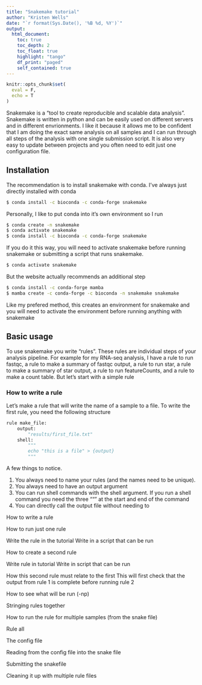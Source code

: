 ```yaml
---
title: "Snakemake tutorial"
author: "Kristen Wells"
date: "`r format(Sys.Date(), '%B %d, %Y')`"
output:
  html_document:
    toc: true
    toc_depth: 2
    toc_float: true
    highlight: "tango"
    df_print: "paged"
    self_contained: true
---
```

```r
knitr::opts_chunk$set(
  eval = F,
  echo = T
)
```

Snakemake is a "tool to create reproducible and scalable data analysis". Snakemake is written in python and can be easily used on different servers and in different envrionments. I like it because it allows me to be confident that I am doing the exact same analysis on all samples and I can run through all steps of the analysis with one single submission script. It is also very easy to update between projects and you often need to edit just one configuration file.

## Installation

The recommendation is to install snakemake with conda. I've always just directly installed with conda

```bash
$ conda install -c bioconda -c conda-forge snakemake
``` 

Personally, I like to put conda into it's own environment so I run

```bash
$ conda create -n snakemake
$ conda activate snakemake
$ conda install -c bioconda -c conda-forge snakemake
```

If you do it this way, you will need to activate snakemake before running snakemake or submitting a script that runs snakemake.

```bash
$ conda activate snakemake
```

But the website actually recommends an additional step

```bash
$ conda install -c conda-forge mamba
$ mamba create -c conda-forge -c bioconda -n snakemake snakemake
```

Like my prefered method, this creates an environment for snakemake and you will need to activate the environment before running anything with snakemake

## Basic usage
To use snakemake you write "rules". These rules are individual steps of your analysis pipeline. For example for my RNA-seq analysis, I have a rule to run fastqc, a rule to make a summary of fastqc output, a rule to run star, a rule to make a summary of star output, a rule to run featureCounts, and a rule to make a count table. But let's start with a simple rule

### How to write a rule
Let's make a rule that will write the name of a sample to a file. To write the first rule, you need the following structure

```python
rule make_file:
    output:
        "results/first_file.txt"
    shell:
        """
        echo "this is a file" > {output}
        """
```

A few things to notice. 

1. You always need to name your rules (and the names need to be unique). 
2. You always need to have an output argument
3. You can run shell commands with the shell argument. If you run a shell command you need the three """ at the start and end of the command
4. You can directly call the output file without needing to 

How to write a rule

How to run just one rule

Write the rule in the tutorial
Write in a script that can be run

How to create a second rule

Write rule in tutorial
Write in script that can be run

How this second rule must relate to the first
	This will first check that the output from rule 1 is complete before running rule 2

How to see what will be run (-np)

Stringing rules together

How to run the rule for multiple samples (from the snake file)

Rule all

The config file

Reading from the config file into the snake file

Submitting the snakefile

Cleaning it up with multiple rule files